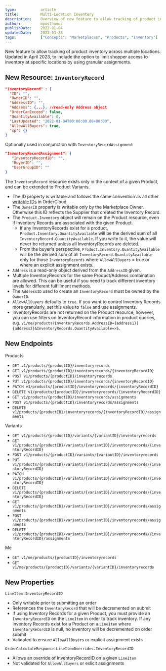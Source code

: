 ```yaml
---
type:           article
title:          Multi-Location Inventory
description:    Overview of new feature to allow tracking of product inventory across multiple locations.
author:         mposthumus
publishDate:    2022-01-04
updatedDate:    2023-03-28
tags:           ["Concepts", "Marketplaces", "Products", "Inventory"]
---
```


New feature to allow tracking of product inventory across multiple locations. Updated in April 2023, to include the option to limit shopper access to inventory at specific locations by using granular assignments.

## New Resource: `InventoryRecord`

```json
"InventoryRecord" : {
  "ID": "",
  "OwnerID": "",
  "AddressID": "",
  "Address": {...}, //read-only Address object
  "OrderCanExceed": false,
  "QuantityAvailable": 0,
  "LastUpdated": "2022-01-04T00:00:00.00+00:00",
  "AllowAllBuyers": true, 
  "xp": {}
}
```
Optionally used in conjunction with `InventoryRecordAssignment`
```json
"InventoryRecordAssignment": {
   "InventoryRecordID": "",
   "BuyerID": "",
   "UserGroupID": ""
}
```

The `InventoryRecord` resource exists only in the context of a given Product, and can be extended to Product Variants.
- The ID property is writable and follows the same convention as all other [writable IDs](https://ordercloud.io/learn/ordercloud-basics/conventions#writeable-ids) in OrderCloud.
- The `OwnerID` property is writable only by the Marketplace Owner. Otherwise this ID reflects the Supplier that created the Inventory Record.
- The `Product.Inventory` object will remain on the Product resource, even if Inventory Records are associated with the given Product.
   - If any InventoryRecords exist for a product, `Product.Inventory.QuantityAvailable` will be the derived sum of all `InventoryRecord.QuantityAvailable`.  If you write to it, the value will never be returned unless all InventoryRecords are deleted.
   - From the buyer's perspective, `Product.Inventory.QuantityAvailable` will be the derived sum of all `InventoryRecord.QuantityAvailable` only for those `InventoryRecords` where `AllowAllBuyers` = true or where an explicit assignment exists.
- `Address` is a read-only object derived from the `AddressID` given.
- Multiple InventoryRecords for the same Product/Address combination are allowed. This can be useful if you need to track different inventory levels for different fulfillment methods.
- The `AddressID` used to create an `InventoryRecord` must be owned by the `OwnerID`.
- `AllowAllBuyers` defaults to `true`. If you want to control Inventory Records more granularly, set this value to `false` and use assignments.
- InventoryRecords are not returned on the Product resource; however, you can use filters on InventoryRecord information in product queries, e.g. `v1/me/products?InventoryRecords.AddressID={address1}|{address2}&InventoryRecords.QuantityAvailable=>5`.

## New Endpoints 

Products
- `GET v1/products/{productID}/inventoryrecords`
- `GET v1/products/{productID}/inventoryrecords/{inventoryRecordID}`
- `POST v1/products/{productID}/inventoryrecords`
- `PUT v1/products/{productID}/inventoryrecords/{inventoryRecordID}`
- `PATCH v1/products/{productID}/inventoryrecords/{inventoryRecordID}`
- `DELETE v1/products/{productID}/inventoryrecords/{inventoryRecordID}`
- `GET v1/products/{productID}/inventoryrecords/assignments`
- `POST v1/products/{productID}/inventoryrecords/assignments`
- `DELETE v1/products/{productID}/inventoryrecords/{inventoryRecordID}/assignments`

Variants
- `GET v1/products/{productID}/variants/{variantID}/inventoryrecords`
- `GET v1/products/{productID}/variants/{variantID}/inventoryrecords/{inventoryRecordID}`
- `POST v1/products/{productID}/variants/{variantID}/inventoryrecords`
- `PUT v1/products/{productID}/variants/{variantID}/inventoryrecords/{inventoryRecordID}`
- `PATCH v1/products/{productID}/variants/{variantID}/inventoryrecords/{inventoryRecordID}`
- `DELETE v1/products/{productID}/variants/{variantID}/inventoryrecords/{inventoryRecordID}`
- `GET v1/products/{productID}/variants/{variantID}/inventoryrecords/assignments`
- `POST v1/products/{productID}/variants/{variantID}/inventoryrecords/assignments`
- `DELETE v1/products/{productID}/variants/{variantID}/inventoryrecords/{inventoryRecordID}/assignments`

Me
- `GET v1/me/products/{productID}/inventoryrecords`
- `GET v1/me/products/{productID}/variants/{variantID}/inventoryrecords`

## New Properties
 `LineItem.InventoryRecordID`
- Only writable prior to submitting an order
- References the `InventoryRecord` that will be decremented on submit
- If using Inventory Records for a given Product, you must provide an `InventoryRecordID` on the `LineItem` in order to track inventory. If any Inventory Records exist for a Product on a `LineItem` where `InventoryRecordID` is null, no inventory will be decremented on order submit
- Validated to ensure `AllowAllBuyers` or explicit assignment exists

`OrderCalculateResponse.LineItemOverrides.InventoryRecordID`
- Allows an override of InventoryRecordID on a given `LineItem` 
- Not validated for `AllowAllBuyers` or exlicit assignments


